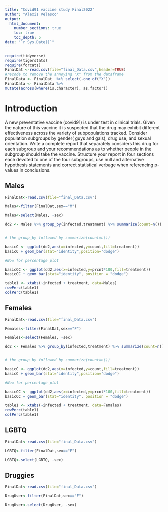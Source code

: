 ```yaml
---
title: "Covid91 vaccine study Final2022"
author: "Alexis Velasco"
output: 
  html_document:
    number_sections: true
    toc: true
    toc_depth: 5
date: "`r Sys.Date()`" 
---
```


```r
require(tidyverse)
require(tigerstats)
require(forcats)
FinalDat <-read.csv(file="final_Data.csv",header=TRUE)
#recode to remove the annoying "X" from the dataframe
FinalData <- FinalDat  %>% select(-one_of("X"))
FinalData <- FinalData %>%
mutate(across(where(is.character), as.factor))
```

# Introduction

A new  preventative vaccine (covid91) is under test in clinical trials. Given the nature of this vaccine it is suspected that the drug may exhibit different effectiveness across the variety of subpopulations tracked. Consider population subgroups by gender( guys and gals), drug use, and sexual orientation. Write a complete report that separately considers this drug for each subgroup and your recommendations as to whether people in the subgroup should take the vaccine. Structure your report in four sections each devoted to one of the four subgroups, use null and alternative hypothesis statements and correct statistical verbage when referencing p-values in conclusions.

## Males

```r
FinalDat<-read.csv(file="final_Data.csv")
```
```r
Males<-filter(FinalDat,sex=="M")
```
```r
Males<-select(Males, -sex)
```


```r
dd2 <- Males %>% group_by(infected,treatment) %>% summarize(count=n()) %>% mutate(prcnt=count/sum(count))


# the group_by followed by summarize(count=n())

basicC <- ggplot(dd2,aes(x=infected,y=count,fill=treatment))
basicC + geom_bar(stat="identity",position="dodge")

#Now for percentage plot

basicCC <- ggplot(dd2,aes(x=infected,y=prcnt*100,fill=treatment)) 
basicCC + geom_bar(stat="identity", position = "dodge")
```
  

  
  
```r
table1 <- xtabs(~infected + treatment, data=Males)
rowPerc(table1)
colPerc(table1)
```
  
  
  
  
  

## Females

```r
FinalDat<-read.csv(file="final_Data.csv")
```
```r
Females<-filter(FinalDat,sex=="F")
```
```r
Females<-select(Females, -sex)
```


```r
dd2 <- Females %>% group_by(infected,treatment) %>% summarize(count=n()) %>% mutate(prcnt=count/sum(count))


# the group_by followed by summarize(count=n())

basicC <- ggplot(dd2,aes(x=infected,y=count,fill=treatment))
basicC + geom_bar(stat="identity",position="dodge")

#Now for percentage plot

basicCC <- ggplot(dd2,aes(x=infected,y=prcnt*100,fill=treatment)) 
basicCC + geom_bar(stat="identity", position = "dodge")
```



```r
table1 <- xtabs(~infected + treatment, data=Females)
rowPerc(table1)
colPerc(table1)
```

## LGBTQ

```r
FinalDat<-read.csv(file="final_Data.csv")
```
```r
LGBTQ<-filter(FinalDat,sex=="F")
```
```r
LGBTQ<-select(LGBTQ, -sex)
```


## Druggies

```r
FinalDat<-read.csv(file="final_Data.csv")
```
```r
DrugUser<-filter(FinalDat,sex=="F")
```
```r
DrugUser<-select(DrugUser, -sex)
```
